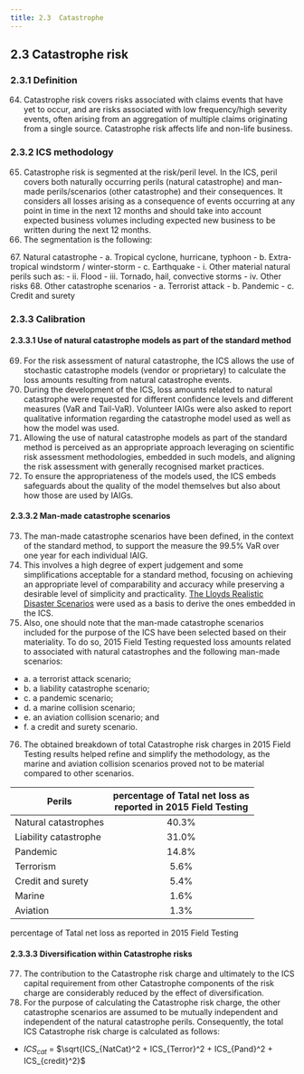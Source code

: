 ```yaml
---
title: 2.3  Catastrophe 
---
```

## 2.3  Catastrophe risk
### 2.3.1  Definition
64.  Catastrophe risk covers risks associated with claims events that have yet to occur, and are risks associated with low frequency/high severity events, often arising from an aggregation of multiple claims originating from a single source. Catastrophe risk affects life and non-life business.

### 2.3.2  ICS methodology
65.  Catastrophe risk is segmented at the risk/peril level. In the ICS, peril covers both naturally occurring perils (natural catastrophe) and man-made perils/scenarios (other catastrophe) and their consequences. It considers all losses arising as a consequence of events occurring at any point in time in the next 12 months and should take into account expected business volumes including expected new business to be written during the next 12 months.<GTooltipIcon desc="The catastrophe risk covers not only the main peril (e.g. windstorm, earthquake), but also the secondary perils associated with the primary peril. For example, storm surge as well as demand surge or loss amplification should be associated with tropical cyclone as appropriate. Fire following earthquake, sprinkler leakage and demand surge or loss amplification should be associated with earthquake as appropriate."/>
66.  The segmentation is the following:

<TabView>
<TabPanel header="Natural catastrophe ">
67.  Natural catastrophe
- a. Tropical cyclone, hurricane, typhoon
- b. Extra-tropical windstorm / winter-storm
- c. Earthquake
    - i. Other material natural perils such as:
    - ii.  Flood
    - iii.  Tornado, hail, convective storms
    - iv.  Other risks

</TabPanel>
<TabPanel header="Other catastrophe scenarios ">
68.  Other catastrophe scenarios
- a. Terrorist attack
- b. Pandemic
- c. Credit and surety

</TabPanel>
</TabView>

### 2.3.3  Calibration
#### 2.3.3.1  Use of natural catastrophe models as part of the standard method
69.  For the risk assessment of natural catastrophe, the ICS allows the use of stochastic catastrophe models (vendor or proprietary) to calculate the loss amounts resulting from natural catastrophe events.
70.  During the development of the ICS, loss amounts related to natural catastrophe were requested for different confidence levels and different measures (VaR and Tail-VaR). Volunteer IAIGs were also asked to report qualitative information regarding the catastrophe model used as well as how the model was used.
71.  Allowing the use of natural catastrophe models as part of the standard method is perceived as an appropriate approach leveraging on scientific risk assessment methodologies, embedded in such models, and aligning the risk assessment with generally recognised market practices.
72.  To ensure the appropriateness of the models used, the ICS embeds safeguards about the quality of the model themselves but also about how those are used by IAIGs.

#### 2.3.3.2  Man-made catastrophe scenarios
73.  The man-made catastrophe scenarios have been defined, in the context of the standard method, to support the measure the 99.5% VaR over one year for each individual IAIG.
74.  This involves a high degree of expert judgement and some simplifications acceptable for a standard method, focusing on achieving an appropriate level of comparability and accuracy while preserving a desirable level of simplicity and practicality. [The Lloyds Realistic Disaster Scenarios](https://www.lloyds.com/conducting-business/underwriting/realistic-disaster-scenarios)  were used as a basis to derive the ones embedded in the ICS.
75.  Also, one should note that the man-made catastrophe scenarios included for the purpose of the ICS have been selected based on their materiality. To do so, 2015 Field Testing requested loss amounts related to associated with natural catastrophes and the following man-made scenarios:
- a. a terrorist attack scenario;
- b. a liability catastrophe scenario;
- c. a pandemic scenario;
- d. a marine collision scenario;
- e. an aviation collision scenario; and
- f. a credit and surety scenario.
76.  The obtained breakdown of total Catastrophe risk charges in 2015 Field Testing results helped refine and simplify the methodology, as the marine and aviation collision scenarios proved not to be material compared to other scenarios.

|Perils|percentage of Tatal net loss as<br/>reported in 2015 Field Testing|
|--|:--:|
|Natural catastrophes|40.3%|
|Liability catastrophe|31.0%|
|Pandemic|14.8%|
|Terrorism|5.6%|
|Credit and surety|5.4%|
|Marine|1.6%|
|Aviation|1.3%|

<GCaption>percentage of Tatal net loss as reported in 2015 Field Testing</GCaption>

#### 2.3.3.3  Diversification within Catastrophe risks
77.  The contribution to the Catastrophe risk charge and ultimately to the ICS capital requirement from other Catastrophe components of the risk charge are considerably reduced by the effect of diversification.
78.  For the purpose of calculating the Catastrophe risk charge, the other catastrophe scenarios are assumed to be mutually independent and independent of the natural catastrophe perils. Consequently, the total ICS Catastrophe risk charge is calculated as follows:
- $ICS_{cat}$ = $\sqrt{ICS_{NatCat}^2 + ICS_{Terror}^2 + ICS_{Pand}^2 + ICS_{credit}^2}$
